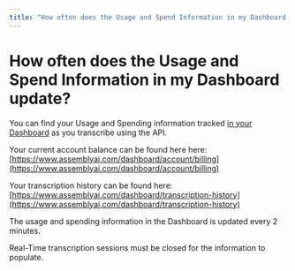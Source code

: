 ```yaml
---
title: "How often does the Usage and Spend Information in my Dashboard update?"
---
```


# How often does the Usage and Spend Information in my Dashboard update?

You can find your Usage and Spending information tracked [in your Dashboard](https://www.assemblyai.com/dashboard/cost) as you transcribe using the API.

Your current account balance can be found here here: [https://www.assemblyai.com/dashboard/account/billing](https://www.assemblyai.com/dashboard/account/billing)

Your transcription history can be found here: [https://www.assemblyai.com/dashboard/transcription-history](https://www.assemblyai.com/dashboard/transcription-history)

The usage and spending information in the Dashboard is updated every 2 minutes.

<Callout type="info">
Real-Time transcription sessions must be closed for the information to populate.
</Callout>